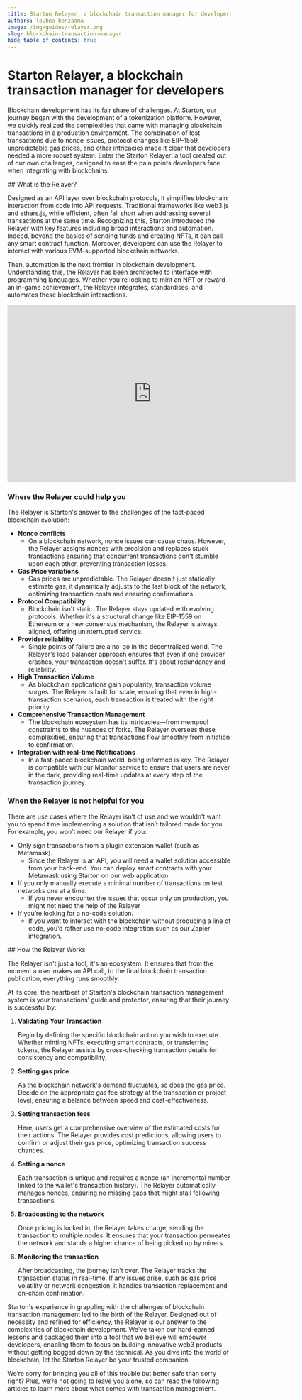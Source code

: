 ```yaml
---
title: Starton Relayer, a blockchain transaction manager for developers
authors: loubna-benzaama
image: /img/guides/relayer.png
slug: blockchain-transaction-manager
hide_table_of_contents: true
---
```


# Starton Relayer, a blockchain transaction manager for developers

Blockchain development has its fair share of challenges. At Starton, our journey began with the development of a tokenization platform. However, we quickly realized the complexities that came with managing blockchain transactions in a production environment. The combination of lost transactions due to nonce issues, protocol changes like EIP-1559, unpredictable gas prices, and other intricacies made it clear that developers needed a more robust system. Enter the Starton Relayer: a tool created out of our own challenges, designed to ease the pain points developers face when integrating with blockchains.

<StepSection>
## What is the Relayer?

Designed as an API layer over blockchain protocols, it simplifies blockchain interaction from code into API requests. Traditional frameworks like web3.js and ethers.js, while efficient, often fall short when addressing several transactions at the same time. Recognizing this, Starton introduced the Relayer with key features including broad interactions and automation. Indeed, beyond the basics of sending funds and creating NFTs, it can call any smart contract function. Moreover, developers can use the Relayer to interact with various EVM-supported blockchain networks.

Then, automation is the next frontier in blockchain development. Understanding this, the Relayer has been architected to interface with programming languages. Whether you're looking to mint an NFT or reward an in-game achievement, the Relayer integrates, standardises, and automates these blockchain interactions.

<iframe width="650" height="400" src="https://www.youtube.com/embed/51zIBIPiTW8?si=W-mTc6fXs4gG8U26" title="YouTube video player" frameborder="0" allow="accelerometer; autoplay; clipboard-write; encrypted-media; gyroscope; picture-in-picture; web-share" allowfullscreen></iframe>

### Where the Relayer could help you

The Relayer is Starton's answer to the challenges of the fast-paced blockchain evolution:

- **Nonce conflicts**
    - On a blockchain network, nonce issues can cause chaos. However, the Relayer assigns nonces with precision and replaces stuck transactions ensuring that concurrent transactions don't stumble upon each other, preventing transaction losses.
- **Gas Price variations**
    - Gas prices are unpredictable. The Relayer doesn't just statically estimate gas, it dynamically adjusts to the last block of the network, optimizing transaction costs and ensuring confirmations.
- **Protocol Compatibility**
    - Blockchain isn't static. The Relayer stays updated with evolving protocols. Whether it's a structural change like EIP-1559 on Ethereum or a new consensus mechanism, the Relayer is always aligned, offering uninterrupted service.
- **Provider reliability**
    - Single points of failure are a no-go in the decentralized world. The Relayer's load balancer approach ensures that even if one provider crashes, your transaction doesn't suffer. It's about redundancy and reliability.
- **High Transaction Volume**
    - As blockchain applications gain popularity, transaction volume surges. The Relayer is built for scale, ensuring that even in high-transaction scenarios, each transaction is treated with the right priority.
- **Comprehensive Transaction Management**
    - The blockchain ecosystem has its intricacies—from mempool constraints to the nuances of forks. The Relayer oversees these complexities, ensuring that transactions flow smoothly from initiation to confirmation.
- **Integration with real-time Notifications**
    - In a fast-paced blockchain world, being informed is key. The Relayer is compatible with our Monitor service to ensure that users are never in the dark, providing real-time updates at every step of the transaction journey.

### When the Relayer is not helpful for you

There are use cases where the Relayer isn’t of use and we wouldn’t want you to spend time implementing a solution that isn’t tailored made for you. For example, you won’t need our Relayer if you:

- Only sign transactions from a plugin extension wallet (such as Metamask).
    - Since the Relayer is an API, you will need a wallet solution accessible from your back-end. You can deploy smart contracts with your Metamask using Starton on our web application.
- If you only manually execute a minimal number of transactions on test networks one at a time.
    - If you never encounter the issues that occur only on production, you might not need the help of the Relayer
- If you’re looking for a no-code solution.
    - If you want to interact with the blockchain without producing a line of code, you’d rather use no-code integration such as our Zapier integration.
</StepSection>

<StepSection>
## How the Relayer Works

The Relayer isn't just a tool, it's an ecosystem. It ensures that from the moment a user makes an API call, to the final blockchain transaction publication, everything runs smoothly.

At its core, the heartbeat of Starton's blockchain transaction management system is your transactions’ guide and protector, ensuring that their journey is successful by:

1. **Validating Your Transaction**

   Begin by defining the specific blockchain action you wish to execute. Whether minting NFTs, executing smart contracts, or transferring tokens, the Relayer assists by cross-checking transaction details for consistency and compatibility.

2. **Setting gas price**

   As the blockchain network's demand fluctuates, so does the gas price. Decide on the appropriate gas fee strategy at the transaction or project level, ensuring a balance between speed and cost-effectiveness.

3. **Setting transaction fees**

   Here, users get a comprehensive overview of the estimated costs for their actions. The Relayer provides cost predictions, allowing users to confirm or adjust their gas price, optimizing transaction success chances.

4. **Setting a nonce**

   Each transaction is unique and requires a nonce (an incremental number linked to the wallet's transaction history). The Relayer automatically manages nonces, ensuring no missing gaps that might stall following transactions.

5. **Broadcasting to the network**

   Once pricing is locked in, the Relayer takes charge, sending the transaction to multiple nodes. It ensures that your transaction permeates the network and stands a higher chance of being picked up by miners.

6. **Monitoring the transaction**

   After broadcasting, the journey isn't over. The Relayer tracks the transaction status in real-time. If any issues arise, such as gas price volatility or network congestion, it handles transaction replacement and on-chain confirmation.


Starton's experience in grappling with the challenges of blockchain transaction management led to the birth of the Relayer. Designed out of necessity and refined for efficiency, the Relayer is our answer to the complexities of blockchain development. We've taken our hard-earned lessons and packaged them into a tool that we believe will empower developers, enabling them to focus on building innovative web3 products without getting bogged down by the technical. As you dive into the world of blockchain, let the Starton Relayer be your trusted companion.

We’re sorry for bringing you all of this trouble but better safe than sorry right? Plus, we’re not going to leave you alone, so can read the following articles to learn more about what comes with transaction management.
</StepSection>
